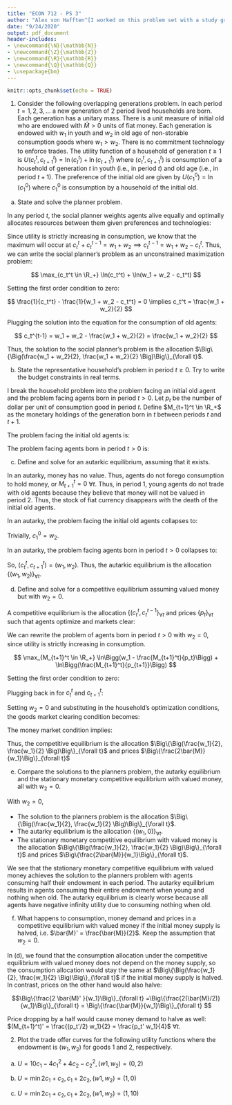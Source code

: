 ```yaml
---
title: "ECON 712 - PS 3"
author: "Alex von Hafften^[I worked on this problem set with a study group of Michael Nattinger, Andrew Smith, and Ryan Mather. I also discussed problems with Emily Case, Sarah Bass, and Danny Edgel.]"
date: "9/24/2020"
output: pdf_document
header-includes:
- \newcommand{\N}{\mathbb{N}}
- \newcommand{\Z}{\mathbb{Z}}
- \newcommand{\R}{\mathbb{R}}
- \newcommand{\Q}{\mathbb{Q}}
- \usepackage{bm}
---
```


```r
knitr::opts_chunk$set(echo = TRUE)
```

1. Consider the following overlapping generations problem. In each period $t = 1, 2, 3, ...$ a new generation of 2 period lived households are born.  Each generation has a unitary mass.  There is a unit measure of initial old who are endowed with $\bar{M} > 0$ units of fiat money. Each generation is endowed with $w_1$ in youth and $w_2$ in old age of non-storable consumption goods where $w_1 > w_2$.  There is no commitment technology to enforce trades. The utility function of a household of generation $t \ge 1$ is $U(c_t^t, c_{t+1}^t) = \ln(c_t^t) + \ln(c_{t+1}^t)$ where $(c_t^t, c_{t+1}^t)$ is consumption of a household of generation $t$ in youth (i.e., in period $t$) and old age (i.e., in period $t+1$).  The preference of the initial old are given by $U(c_1^0) = \ln(c_1^0)$ where $c_1^0$ is consumption by a household of the initial old.

(a) State and solve the planner problem.

In any period $t$, the social planner weights agents alive equally and optimally allocates resources between them given preferences and technologies:

\begin{align*}
\max_{(c_t^t, c_t^{t-1}) \in \R^2_+} & \ln(c_t^t) + \ln(c_{t}^{t-1})\\
\text{s.t. } c_t^t + c_t^{t-1} &\le w_1 + w_2
\end{align*}

Since utility is strictly increasing in consumption, we know that the maximum will occur at $c_t^t + c_t^{t-1} = w_1 + w_2 \implies c_t^{t-1} = w_1 + w_2 - c_t^t$. Thus, we can write the social planner's problem as an unconstrained maximization problem:

$$
\max_{c_t^t \in \R_+} \ln(c_t^t) + \ln(w_1 + w_2 - c_t^t)
$$

Setting the first order condition to zero:

$$
\frac{1}{c_t^t} - \frac{1}{w_1 + w_2 - c_t^t} = 0 \implies c_t^t  = \frac{w_1 + w_2}{2}
$$

Plugging the solution into the equation for the consumption of old agents:

$$
c_t^{t-1} = w_1 + w_2 - \frac{w_1 + w_2}{2} = \frac{w_1 + w_2}{2}
$$

Thus, the solution to the social planner's problem is the allocation $\Big\{\Big(\frac{w_1 + w_2}{2}, \frac{w_1 + w_2}{2} \Big)\Big\}_{\forall t}$.

\pagebreak

(b) State the representative household's problem in period $t \ge 0$. Try to write the budget constraints in real terms.

I break the household problem into the problem facing an initial old agent and the problem facing agents born in period $t > 0$.  Let $p_t$ be the number of dollar per unit of consumption good in period $t$.  Define $M_{t+1}^t \in \R_+$ as the monetary holdings of the generation born in $t$ between periods $t$ and $t+1$.

The problem facing the initial old agents is:

\begin{align*}
\max_{c_1^0 \in \R_+} & \ln(c_1^0) \\
\text{s.t. } c_1^0 & \le w_2 + \frac{\bar{M}}{p_1}
\end{align*}

The problem facing agents born in period $t > 0$ is:

\begin{align*}
\max_{(c_t^t, c_{t+1}^t, M_{t+1}^t) \in \R^3_+} & \ln(c_t^t) + \ln(c_{t+1}^{t})\\
\text{s.t. } c_t^t & \le w_1 - \frac{M_{t+1}^t}{p_t}\\ 
             c_{t+1}^t & \le w_2 + \frac{M_{t+1}^t}{p_{t+1}} 
\end{align*}

(c) Define and solve for an autarkic equilibrium, assuming that it exists.

In an autarky, money has no value. Thus, agents do not forego consumption to hold money, or $M_{t+1}^t=0$ $\forall t$. Thus, in period 1, young agents do not trade with old agents because they believe that money will not be valued in period 2. Thus, the stock of fiat currency disappears with the death of the initial old agents.  

In an autarky, the problem facing the initial old agents collapses to:

\begin{align*}
\max_{c_1^0 \in \R_+} & \ln(c_1^0) \\
\text{s.t. } c_1^0 & \le w_2
\end{align*}

Trivially, $c_1^0 = w_2$.

In an autarky, the problem facing agents born in period $t > 0$ collapses to:

\begin{align*}
\max_{(c_t^t, c_{t+1}^t) \in \R^2_+} & \ln(c_t^t) + \ln(c_{t+1}^{t})\\
\text{s.t. } c_t^t & \le w_1\\ 
             c_{t+1}^t & \le w_2
\end{align*}

So, $(c_t^t, c_{t+1}^{t})=(w_1, w_2)$.  Thus, the autarkic equilibrium is the allocation $\{(w_1, w_2)\}_{\forall t}$.

\pagebreak

(d) Define and solve for a competitive equilibrium assuming valued money but with $w_2=0$.

A competitive equilibrium is the allocation $\{(c_t^t, c_t^{t-1}\}_{\forall t}$ and prices $\{p_t\}_{\forall t}$ such that agents optimize and markets clear:

\begin{align*}
c_t^t+c_t^{t-1} &= w_1 + w_2 & \text{(Goods Market)}\\
M_{t+1}^t &= \bar{M} & \text{(Money Market)}
\end{align*}

We can rewrite the problem of agents born in period $t > 0$ with $w_2 = 0$, since utility is strictly increasing in consumption.

$$
\max_{M_{t+1}^t \in \R_+} \ln\Bigg(w_1 - \frac{M_{t+1}^t}{p_t}\Bigg) + \ln\Bigg(\frac{M_{t+1}^t}{p_{t+1}}\Bigg)
$$

Setting the first order condition to zero:

\begin{align*}
\Bigg(w_1 - \frac{M_{t+1}^t}{p_t}\Bigg)^{-1} (-p_t)^{-1} + \Bigg(\frac{M_{t+1}^t}{p_{t+1}}\Bigg)^{-1} (p_{t+1})^{-1} &= 0 
\implies M_{t+1}^t = \frac{p_t w_1}{2} \\
\end{align*}

Plugging back in for $c_t^t$ and $c_{t+1}^t$:

\begin{align*}
c_t^t &= w_1 - \frac{(p_t w_1)/2}{p_t} = \frac{w_1}{2} \\
c_{t+1}^t &= \frac{(p_t w_1)/2}{p_{t+1}} = \Bigg(\frac{p_t}{p_{t+1}}\Bigg) \frac{w_1}{2}
\end{align*}

Setting $w_2=0$ and substituting in the household's optimization conditions, the goods market clearing condition becomes:

\begin{align*}
c_t^t + c_t^{t-1} &= w_1 + 0
\implies \frac{w_1}{2} + \Bigg(\frac{p_t}{p_{t+1}}\Bigg) \frac{w_1}{2} = w_1
\implies p_t = p_{t+1}
\end{align*}

The money market condition implies:

\begin{align*}
\frac{p_t w_1}{2} &= \bar{M}
\implies
p_t = \frac{2\bar{M}}{w_1}
\end{align*}

Thus, the competitive equilibrium is the allocation $\Big\{\Big(\frac{w_1}{2}, \frac{w_1}{2} \Big)\Big\}_{\forall t}$ and prices $\Big\{\frac{2\bar{M}}{w_1}\Big\}_{\forall t}$

\pagebreak

(e) Compare the solutions to the planners problem, the autarky equilibrium and the stationary monetary competitive equilibrium with valued money, all with $w_2 = 0$.

With $w_2 = 0$,

* The solution to the planners problem is the allocation $\Big\{\Big(\frac{w_1}{2}, \frac{w_1}{2} \Big)\Big\}_{\forall t}$.
* The autarky equilibrium is the allocation $\{(w_1, 0)\}_{\forall t}$.
* The stationary monetary competitive equilibrium with valued money is the allocation $\Big\{\Big(\frac{w_1}{2}, \frac{w_1}{2} \Big)\Big\}_{\forall t}$ and prices $\Big\{\frac{2\bar{M}}{w_1}\Big\}_{\forall t}$.

We see that the stationary monetary competitive equilibrium with valued money achieves the solution to the planners problem with agents consuming half their endowment in each period.  The autarky equilibrium results in agents consuming their entire endowment when young and nothing when old.  The autarky equilibrium is clearly worse because all agents have negative infinity utility due to consuming nothing when old.

(f) What happens to consumption, money demand and prices in a competitive equilibrium with valued money if the initial money supply is halved, i.e. $\bar{M}' = \frac{\bar{M}}{2}$. Keep the assumption that $w_2 = 0$.

In (d), we found that the consumption allocation under the competitive equilibrium with valued money does not depend on the money supply, so the consumption allocation would stay the same at $\Big\{\Big(\frac{w_1}{2}, \frac{w_1}{2} \Big)\Big\}_{\forall t}$ if the initial money supply is halved.  In contrast, prices on the other hand would also halve: 

$$\Big\{\frac{2 \bar{M}' }{w_1}\Big\}_{\forall t} =\Big\{\frac{2(\bar{M}/2)}{w_1}\Big\}_{\forall t} = \Big\{\frac{\bar{M}}{w_1}\Big\}_{\forall t} $$

Price dropping by a half would cause money demand to halve as well: $(M_{t+1}^t)' = \frac{(p_t'/2) w_1}{2} = \frac{p_t' w_1}{4}$ $\forall t$.

\pagebreak

2. Plot the trade offer curves for the following utility functions where the endowment is $(w_1, w_2)$ for goods 1 and 2, respectively.

(a) $U=10c_1-4c_1^2+4c_2-c_2^2, (w1, w_2) = (0, 2)$

(b) $U = \min{2c_1 + c_2, c_1 + 2c_2}, (w1, w_2) = (1, 0)$

(c) $U = \min{2c_1 + c_2, c_1 + 2c_2}, (w1, w_2) = (1, 10)$
